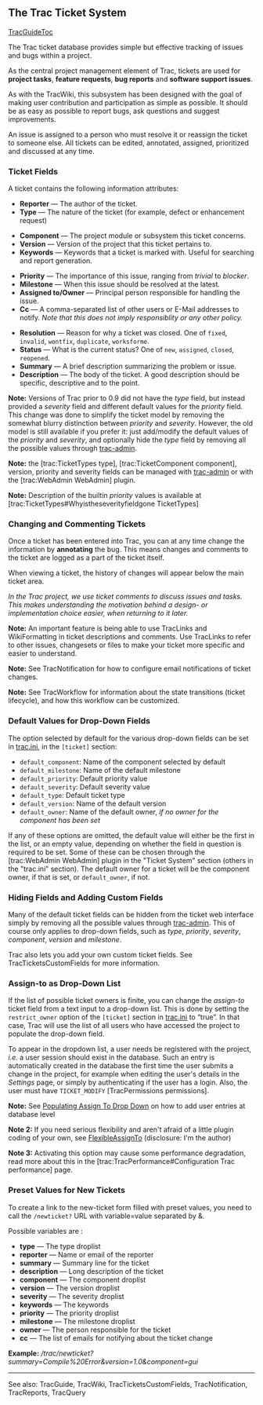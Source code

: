 
== The Trac Ticket System ==
[[TracGuideToc]]

The Trac ticket database provides simple but effective tracking of issues and bugs within a project.

As the central project management element of Trac, tickets are used for '''project tasks''', '''feature requests''', '''bug reports''' and '''software support issues'''. 

As with the TracWiki, this subsystem has been designed with the goal of making user contribution and participation as simple as possible. It should be as easy as possible to report bugs, ask questions and suggest improvements.

An issue is assigned to a person who must resolve it or reassign the ticket to someone else.
All tickets can be edited, annotated, assigned, prioritized and discussed at any time.

=== Ticket Fields ===

A  ticket contains the following information attributes:
 
*'''Reporter''' — The author of the ticket.
*'''Type''' — The nature of the ticket (for example, defect or enhancement request)

*'''Component''' — The project module or subsystem this ticket concerns.
*'''Version''' — Version of the project that this ticket pertains to.
*'''Keywords''' — Keywords that a ticket is marked with.  Useful for searching and report generation.

*'''Priority''' — The importance of this issue, ranging from ''trivial'' to ''blocker''.
*'''Milestone''' — When this issue should be resolved at the latest.
*'''Assigned to/Owner''' — Principal person responsible for handling the issue.
*'''Cc''' — A comma-separated list of other users or E-Mail addresses to notify. ''Note that this does not imply responsiblity or any other policy.''
 
*'''Resolution''' — Reason for why a ticket was closed. One of <tt>fixed</tt>, <tt>invalid</tt>, <tt>wontfix</tt>, <tt>duplicate</tt>, <tt>worksforme</tt>.
*'''Status''' — What is the current status? One of <tt>new</tt>, <tt>assigned</tt>, <tt>closed</tt>, <tt>reopened</tt>.
*'''Summary''' — A brief description summarizing the problem or issue.
*'''Description''' — The body of the ticket. A good description should be specific, descriptive and to the point.

'''Note:''' Versions of Trac prior to 0.9 did not have the ''type'' field, but instead provided a ''severity'' field and different default values for the ''priority'' field. This change was done to simplify the ticket model by removing the somewhat blurry distinction between ''priority'' and ''severity''. However, the old model is still available if you prefer it: just add/modify the default values of the ''priority'' and ''severity'', and optionally hide the ''type'' field by removing all the possible values through [[TracAdmin| trac-admin]].

'''Note:''' the [trac:TicketTypes type], [trac:TicketComponent component], version, priority and severity fields can be managed with [[TracAdmin| trac-admin]] or with the [trac:WebAdmin WebAdmin] plugin.

'''Note:''' Description of the builtin ''priority'' values is available at [trac:TicketTypes#Whyistheseverityfieldgone TicketTypes]

=== Changing and Commenting Tickets ===

Once a ticket has been entered into Trac, you can at any time change the
information by '''annotating''' the bug. This means changes and comments to
the ticket are logged as a part of the ticket itself.

When viewing a ticket, the history of changes will appear below the main ticket area.

''In the Trac project, we use ticket comments to discuss issues and tasks. This makes
understanding the motivation behind a design- or implementation choice easier,
when returning to it later.''

'''Note:''' An important feature is being able to use TracLinks and
WikiFormatting in ticket descriptions and comments. Use TracLinks to refer to
other issues, changesets or files to make your ticket more specific and easier
to understand.

'''Note:''' See TracNotification for how to configure email notifications of ticket changes.

'''Note:''' See TracWorkflow for information about the state transitions (ticket lifecycle), and how this workflow can be customized.

=== Default Values for Drop-Down Fields ===

The option selected by default for the various drop-down fields can be set in [[TracIni| trac.ini]], in the <tt>[ticket]</tt> section:

*<tt>default_component</tt>: Name of the component selected by default
*<tt>default_milestone</tt>: Name of the default milestone
*<tt>default_priority</tt>: Default priority value
*<tt>default_severity</tt>: Default severity value
*<tt>default_type</tt>: Default ticket type
*<tt>default_version</tt>: Name of the default version
*<tt>default_owner</tt>: Name of the default owner, ''if no owner for the component has been set''

If any of these options are omitted, the default value will either be the first in the list, or an empty value, depending on whether the field in question is required to be set.  Some of these can be chosen through the [trac:WebAdmin WebAdmin] plugin in the "Ticket System" section (others in the "trac.ini" section).  The default owner for a ticket will be the component owner, if that is set, or <tt>default_owner</tt>, if not.


=== Hiding Fields and Adding Custom Fields ===

Many of the default ticket fields can be hidden from the ticket web interface simply by removing all the possible values through [[TracAdmin| trac-admin]]. This of course only applies to drop-down fields, such as ''type'', ''priority'', ''severity'', ''component'', ''version'' and ''milestone''.

Trac also lets you add your own custom ticket fields. See TracTicketsCustomFields for more information.


=== Assign-to as Drop-Down List ===

If the list of possible ticket owners is finite, you can change the ''assign-to'' ticket field from a text input to a drop-down list. This is done by setting the <tt>restrict_owner</tt> option of the <tt>[ticket]</tt> section in [[TracIni| trac.ini]] to “true”. In that case, Trac will use the list of all users who have accessed the project to populate the drop-down field.

To appear in the dropdown list, a user needs be registered with the project, ''i.e.'' a user session should exist in the database. Such an entry is automatically created in the database the first time the user submits a change in the project, for example when editing the user's details in the ''Settings'' page, or simply by authenticating if the user has a login. Also, the user must have <tt>TICKET_MODIFY</tt> [TracPermissions permissions].

'''Note:''' See [http://pacopablo.com/wiki/pacopablo/blog/set-assign-to-drop-down Populating Assign To Drop Down] on how to add user entries at database level

'''Note 2:''' If you need serious flexibility and aren't afraid of a little plugin coding of your own, see [http://trac-hacks.org/wiki/FlexibleAssignToPlugin FlexibleAssignTo] (disclosure: I'm the author)

'''Note 3:''' Activating this option may cause some performance degradation, read more about this in the [trac:TracPerformance#Configuration Trac performance] page.

=== Preset Values for New Tickets ===

To create a link to the new-ticket form filled with preset values, you need to call the <tt>/newticket?</tt> URL with variable=value separated by &. 

Possible variables are :

*'''type''' — The type droplist
*'''reporter''' — Name or email of the reporter
*'''summary''' — Summary line for the ticket
*'''description''' — Long description of the ticket
*'''component''' — The component droplist
*'''version''' — The version droplist
*'''severity''' — The severity droplist
*'''keywords''' — The keywords 
*'''priority''' — The priority droplist
*'''milestone''' — The milestone droplist
*'''owner''' — The person responsible for the ticket
*'''cc''' — The list of emails for notifying about the ticket change

'''Example:''' ''/trac/newticket?summary=Compile%20Error&version=1.0&component=gui''<br>

----
See also:  TracGuide, TracWiki, TracTicketsCustomFields, TracNotification, TracReports, TracQuery



{{TracNotice|{{PAGENAME}}}}